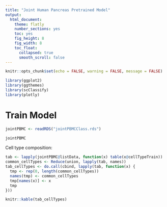 ```yaml
---
title: "Joint Human Pancreas Pretrained Model"
output:
  html_document:
    theme: flatly
    number_sections: yes
    toc: yes
    fig_height: 8
    fig_width: 8
    toc_float:
      collapsed: true
      smooth_scroll: false
---
```


```r
knitr::opts_chunk$set(echo = FALSE, warning = FALSE, message = FALSE)
```

```r
library(ggplot2)
library(ggthemes)
library(scClassify)
library(plotly)
```


# Train Model

```r
jointPBMC <- readRDS("jointPBMCClass.rds")
```


```r
jointPBMC
```


Cell type composition:

```r
tab <- lapply(jointPBMC@listData, function(x) table(x@cellTypeTrain))
common_cellTypes <- Reduce(union, lapply(tab, names))
tab_cellTypes <- do.call(cbind, lapply(tab, function(x) {
  tmp <- rep(0, length(common_cellTypes))
  names(tmp) <- common_cellTypes
  tmp[names(x)] <- x
  tmp
}))

knitr::kable(tab_cellTypes)
```
